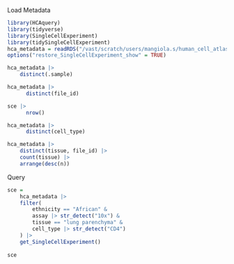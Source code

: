 

Load Metadata

```r
library(HCAquery)
library(tidyverse)
library(SingleCellExperiment)
library(tidySingleCellExperiment)
hca_metadata = readRDS("/vast/scratch/users/mangiola.s/human_cell_atlas/metadata.rds")
options("restore_SingleCellExperiment_show" = TRUE)
```



```r
hca_metadata |> 
	distinct(.sample)
```

```r
hca_metadata |> 
	  distinct(file_id)
```

```r
sce |> 
	  nrow()
```

```r
hca_metadata |> 
	  distinct(cell_type)
```
```r
hca_metadata |> 
	distinct(tissue, file_id) |> 
	count(tissue) |> 
	arrange(desc(n))
```

Query

```r
sce = 
	hca_metadata |> 
	filter(
		ethnicity == "African" & 
		assay |> str_detect("10x") & 
		tissue == "lung parenchyma" & 
		cell_type |> str_detect("CD4")
	) |> 
	get_SingleCellExperiment()
	
sce
```


